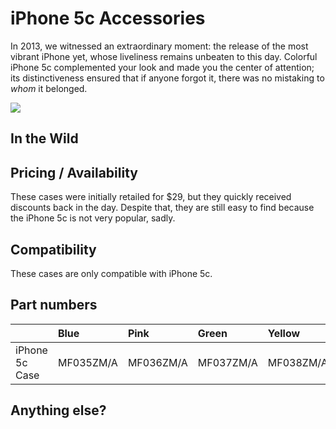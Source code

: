 
# iPhone 5c Accessories

In 2013, we witnessed an extraordinary moment: the release of the most vibrant iPhone yet, whose liveliness remains unbeaten to this day. Colorful iPhone 5c complemented your look and made you the center of attention; its distinctiveness ensured that if anyone forgot it, there was no mistaking to _whom_ it belonged.

<Image
  src="https://applecase.wiki/assets/2013_5c.webp"
  width={500}
  height={500}
/>

## In the Wild

## Pricing / Availability

These cases were initially retailed for $29, but they quickly received discounts back in the day. Despite that, they are still easy to find because the iPhone 5c is not very popular, sadly.

## Compatibility

These cases are only compatible with iPhone 5c.

## Part numbers

|                | Blue      | Pink      | Green     | Yellow    | White     | Black     |
| :------------- | :-------- | :-------- | :-------- | :-------- | :-------- | :-------- |
| iPhone 5c Case | MF035ZM/A | MF036ZM/A | MF037ZM/A | MF038ZM/A | MF039ZM/A | MF040ZM/A |

## Anything else?
